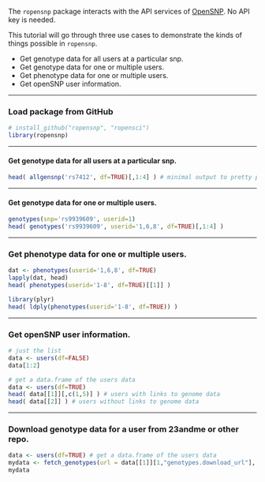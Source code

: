 The `ropensnp` package interacts with the API services of [OpenSNP](http://opensnp.org/). No API key is needed. 

This tutorial will go through three use cases to demonstrate the kinds of things possible in `ropensnp`.

+ Get genotype data for all users at a particular snp.
+ Get genotype data for one or multiple users.
+ Get phenotype data for one or multiple users.
+ Get openSNP user information.

***
### Load package from GitHub
```r
# install_github("ropensnp", "ropensci")
library(ropensnp)
```

***

#### Get genotype data for all users at a particular snp.
```r
head( allgensnp('rs7412', df=TRUE)[,1:4] ) # minimal output to pretty presentation
```

***

#### Get genotype data for one or multiple users.
```r
genotypes(snp='rs9939609', userid=1)
head( genotypes('rs9939609', userid='1,6,8', df=TRUE)[,1:4] )
```

***

### Get phenotype data for one or multiple users.
```r
dat <- phenotypes(userid='1,6,8', df=TRUE)
lapply(dat, head)
head( phenotypes(userid='1-8', df=TRUE)[[1]] )

library(plyr)
head( ldply(phenotypes(userid='1-8', df=TRUE)) )
```


***

### Get openSNP user information.
```r
# just the list
data <- users(df=FALSE)
data[1:2]

# get a data.frame of the users data
data <- users(df=TRUE)
head( data[[1]][,c(1,5)] ) # users with links to genome data
head( data[[2]] ) # users without links to genome data
```


***

### Download genotype data for a user from 23andme or other repo.
```r
data <- users(df=TRUE) # get a data.frame of the users data
mydata <- fetch_genotypes(url = data[[1]][1,"genotypes.download_url"], rows=15)
mydata
```